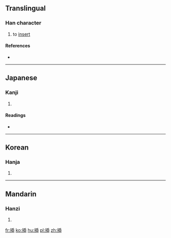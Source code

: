 {{also|插}}
==Translingual==

===Han character===
{{Han char|rn=64|rad=手|as=09|sn=12|four=|canj=手竹十中 (QHJL), X手竹十中 (XQHJL)|ids=⿰[[扌]][[臿]]}}

# to [[insert]]

====References====
* {{Han ref|kx=0445.341|dkj=12346|hdz=31918.050|uh=63F7|ud=25591}}

----

==Japanese==

===Kanji===
{{ja-kanji|grade=|rs=手09}}

# {{defn|lang=ja|sort=手09}}

====Readings====
* {{ja-readings|on=[[そう]] (sō)|kun=[[さす]] (sasu), [[にない]] (ninai), [[とる]] (toru)}}

----

==Korean==

===Hanja===
{{ko-hanja|hangeul=삽|eumhun=|rv=sap|mr=sap|y=sap}}

# {{defn|lang=ko|sort=手09}}

----

==Mandarin==

===Hanzi===
{{cmn-hanzi|pin=[[chā]] ([[cha1]])|wg=ch'a<sup>1</sup>}}

# {{defn|lang=cmn|sort=手09}}

[[fr:揷]]
[[ko:揷]]
[[hu:揷]]
[[pl:揷]]
[[zh:揷]]